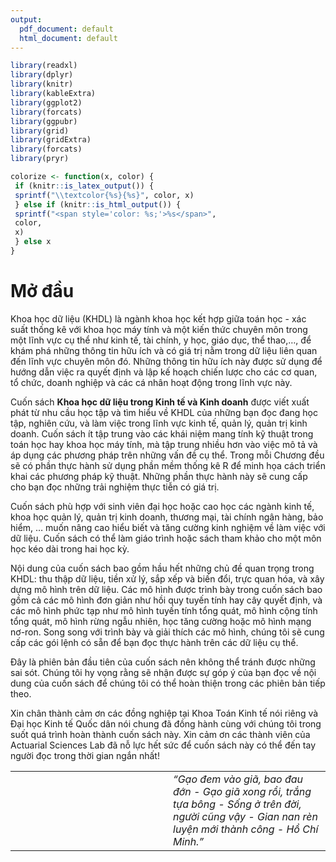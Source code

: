 ---
output:
  pdf_document: default
  html_document: default
---
```{r, warning = FALSE, message=FALSE, echo = FALSE}
library(readxl)
library(dplyr)
library(knitr)
library(kableExtra)
library(ggplot2)
library(forcats)
library(ggpubr)
library(grid)
library(gridExtra)
library(forcats)
library(pryr)
```

```{r, warning = FALSE, message=FALSE, echo=FALSE}
colorize <- function(x, color) {
 if (knitr::is_latex_output()) {
 sprintf("\\textcolor{%s}{%s}", color, x)
 } else if (knitr::is_html_output()) {
 sprintf("<span style='color: %s;'>%s</span>", 
 color,
 x)
 } else x
}
```
# Mở đầu

Khoa học dữ liệu (KHDL) là ngành khoa học kết hợp giữa toán học - xác suất thống kê với khoa học máy tính và một kiến thức chuyên môn trong một lĩnh vực cụ thể như kinh tế, tài chính, y học, giáo dục, thể thao,..., để khám phá những thông tin hữu ích và có giá trị nằm trong dữ liệu liên quan đến lĩnh vực chuyên môn đó. Những thông tin hữu ích này được sử dụng để hướng dẫn việc ra quyết định và lập kế hoạch chiến lược cho các cơ quan, tổ chức, doanh nghiệp và các cá nhân hoạt động trong lĩnh vực này.

Cuốn sách $\textbf{Khoa học dữ liệu trong Kinh tế và Kinh doanh}$ được viết xuất phát từ nhu cầu học tập và tìm hiểu về KHDL của những bạn đọc đang học tập, nghiên cứu, và làm việc trong lĩnh vực kinh tế, quản lý, quản trị kinh doanh. Cuốn sách ít tập trung vào các khái niệm mang tính kỹ thuật trong toán học hay khoa học máy tính, mà tập trung nhiều hơn vào việc mô tả và áp dụng các phương pháp trên những vấn đề cụ thể. Trong mỗi Chương đều sẽ có phần thực hành sử dụng phần mềm thống kê R để minh họa cách triển khai các phương pháp kỹ thuật. Những phần thực hành này sẽ cung cấp cho bạn đọc những trải nghiệm thực tiễn có giá trị.

Cuốn sách phù hợp với sinh viên đại học hoặc cao học các ngành kinh tế, khoa học quản lý, quản trị kinh doanh, thương mại, tài chính ngân hàng, bảo hiểm, ... muốn nâng cao hiểu biết và tăng cường kinh nghiệm về làm việc với dữ liệu. Cuốn sách có thể làm giáo trình hoặc sách tham khảo cho một môn học kéo dài trong hai học kỳ.

Nội dung của cuốn sách bao gồm hầu hết những chủ đề quan trọng trong KHDL: thu thập dữ liệu, tiền xử lý, sắp xếp và biến đổi, trực quan hóa, và xây dựng mô hình trên dữ liệu. Các mô hình được trình bày trong cuốn sách bao gồm cả các mô hình đơn giản như hồi quy tuyến tính hay cây quyết định, và các mô hình phức tạp như mô hình tuyến tính tổng quát, mô hình cộng tính tổng quát, mô hình rừng ngẫu nhiên, học tăng cường hoặc mô hình mạng nơ-ron. Song song với trình bày và giải thích các mô hình, chúng tôi sẽ cung cấp các gói lệnh có sẵn để bạn đọc thực hành trên các dữ liệu cụ thể. 

Đây là phiên bản đầu tiên của cuốn sách nên không thể tránh được những sai sót. Chúng tôi hy vọng rằng sẽ nhận được sự góp ý của bạn đọc về nội dung của cuốn sách để chúng tôi có thể hoàn thiện trong các phiên bản tiếp theo.

Xin chân thành cảm ơn các đồng nghiệp tại Khoa Toán Kinh tế nói riêng và Đại học Kinh tế Quốc dân nói chung đã đồng hành cùng với chúng tôi trong suốt quá trình hoàn thành cuốn sách này. Xin cảm ơn các thành viên của Actuarial Sciences Lab đã nỗ lực hết sức để cuốn sách này có thể đến tay người đọc trong thời gian ngắn nhất!

| | |
|-|-|
|  | _"Gạo đem vào giã, bao đau đớn - Gạo giã xong rồi, trắng tựa bông - Sống ở trên đời, người cũng vậy - Gian nan rèn luyện  mới thành công - Hồ Chí Minh."_ | | |



<!-- # REFERENCE -->

<!-- ### Source from thesis -->

<!-- **1.** Chen, Chun-houh, Wolfgang Karl Härdle, and Antony Unwin, eds (2007). *Handbook of data visualization.* \ -->
<!-- **2.** Aparicio, Manuela, and Carlos J. Costa. (2015). *Data visualization - Communication design quarterly review.* \ -->
<!-- **3.** Hadley Wickham. (2010). *A Layered Grammar of Graphics.* \ -->

<!-- ### Souce from website -->

<!-- **4.** [https://www.tableau.com/learn/articles/data-visualization](https://www.tableau.com/learn/articles/data-visualization) \ -->
<!-- **5.** [https://www.r-graph-gallery.com/ggplot2-package.html](https://www.r-graph-gallery.com/ggplot2-package.html) \ -->
<!-- **6.** [http://r-statistics.co/ggplot2-Tutorial-With-R.html](http://r-statistics.co/ggplot2-Tutorial-With-R.html) \ -->
<!-- **7.** [https://www.maths.usyd.edu.au/u/UG/SM/STAT3022/r/current/Misc/data-visualization-2.1.pdf](https://www.maths.usyd.edu.au/u/UG/SM/STAT3022/r/current/Misc/data-visualization-2.1.pdf) \ -->
<!-- **8.** [https://www.kaggle.com/](https://www.kaggle.com/) \ -->
